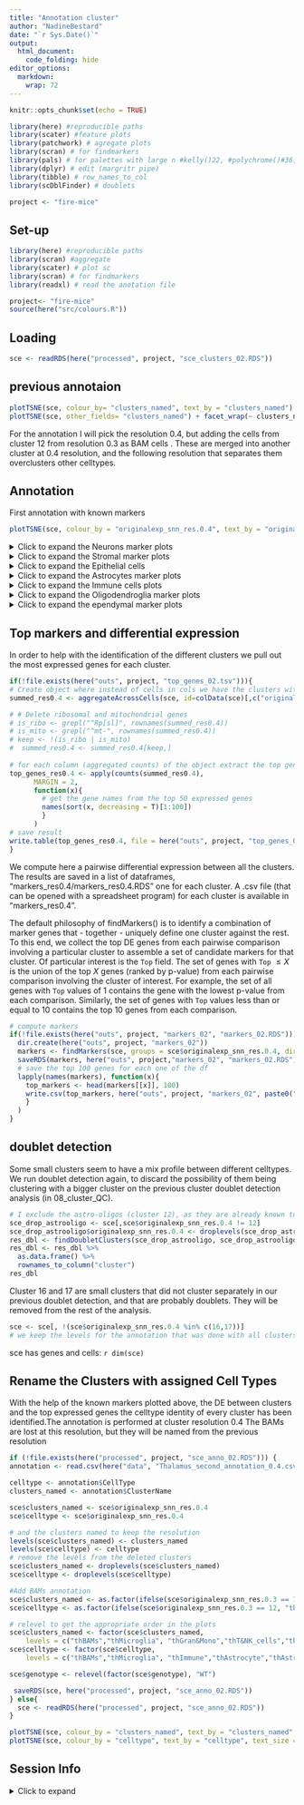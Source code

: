 ```yaml
---
title: "Annotation cluster"
author: "NadineBestard"
date: "`r Sys.Date()`"
output:
  html_document:
    code_folding: hide
editor_options: 
  markdown: 
    wrap: 72
---
```


```r
knitr::opts_chunk$set(echo = TRUE)
```

```r
library(here) #reproducible paths
library(scater) #feature plots
library(patchwork) # agregate plots
library(scran) # for findmarkers
library(pals) # for palettes with large n #kelly()22, #polychrome()#36, cols
library(dplyr) # edit (margritr pipe)
library(tibble) # row_names_to_col
library(scDblFinder) # doublets
```

```r
project <- "fire-mice"
```


## Set-up
```r
library(here) #reproducible paths
library(scran) #aggregate
library(scater) # plot sc
library(scran) # for findmarkers
library(readxl) # read the anotation file
```

```r
project<- "fire-mice"
source(here("src/colours.R"))
```
## Loading
```r
sce <- readRDS(here("processed", project, "sce_clusters_02.RDS"))
```

## previous annotaion
```r
plotTSNE(sce, colour_by= "clusters_named", text_by = "clusters_named") + scale_colour_manual(values = cols)
plotTSNE(sce, other_fields= "clusters_named") + facet_wrap(~ clusters_named) + scale_colour_manual(values = cols)

```

For the annotation I will pick the resolution 0.4, but adding the cells from cluster 12 from resolution 0.3 as BAM cells . These are merged into another cluster at 0.4 resolution, and the following resolution that separates them overclusters other celltypes.

## Annotation

First annotation with known markers

```r
plotTSNE(sce, colour_by = "originalexp_snn_res.0.4", text_by = "originalexp_snn_res.0.4", force = 0) + scale_color_manual(values = cols)
```

<details>

<summary> Click to expand the Neurons marker plots </summary>

```r
#Neurons:
list_plots <- lapply(c("Snap25", "Stmn2", "Rbfox3", "Gabrb2"),
                     function(x)plotTSNE(sce, colour_by = x ))

wrap_plots(list_plots) +  plot_annotation(title = "Neurons")
```

```r
plotExpression(sce, features=c("Snap25", "Stmn2", "Rbfox3", "Gabrb2") ,
    x="originalexp_snn_res.0.4", colour_by = "originalexp_snn_res.0.4", ncol=1) +  scale_color_manual(values = cols)
```

```r
#Inhibitory neurons

list_plots <- lapply(c("Gad1", "Gad2", "Slc32a1", "Pvalb"),
                     function(x)plotTSNE(sce, colour_by = x ))
wrap_plots(list_plots) +  plot_annotation(title =  "Inhibitory Neurons")
```

```r
plotExpression(sce, features=c("Gad1", "Gad2", "Slc32a1", "Pvalb"),
    x="originalexp_snn_res.0.4", colour_by = "originalexp_snn_res.0.4", ncol=1) +  scale_color_manual(values = cols)
```

```r
# Excitatory neurons

list_plots <- lapply(c("Satb2", "Slc12a6", "Slc17a7"),
                     function(x)plotTSNE(sce, colour_by = x )) 
wrap_plots(list_plots) +  plot_annotation(title =  "Exitatory Neurons")
```

```r
plotExpression(sce, features=c("Satb2", "Slc12a6", "Slc17a7"),
    x="originalexp_snn_res.0.4", colour_by = "originalexp_snn_res.0.4", ncol=1) +  scale_color_manual(values = cols)
```

```r
# RBFOX3 (and other Granulate cell markers)
list_plots <- lapply(c("Cdh15", "Calb2", "Rbfox3", "Reln"),
function(x)plotTSNE(sce, colour_by = x )) 
wrap_plots(list_plots) +  plot_annotation(title =  "RBFO3+ Neurons")
```

```r
plotExpression(sce, features=c("Cdh15", "Calb2", "Rbfox3", "Reln"),
    x="originalexp_snn_res.0.4", colour_by = "originalexp_snn_res.0.4", ncol=1) +  scale_color_manual(values = cols)
```

</details>

<details>

<summary> Click to expand the Stromal marker plots </summary>

```r
#Stromal

list_plots <- lapply(c( "Lamb1" , 
                                     "Hspg2", 
                                     "Col4a1", 
                                     "Fn1", 
                                     "Lama2"),
            function(x) plotTSNE(sce, colour_by = x ))

wrap_plots(list_plots) +  plot_annotation(title =  "Stromal")
```

```r
plotExpression(sce, features=c( "Lamb1" , 
                                     "Hspg2", 
                                     "Col4a1", 
                                     "Fn1", 
                                     "Lama2"),
    x="originalexp_snn_res.0.4", colour_by = "originalexp_snn_res.0.4", ncol=1) +  scale_color_manual(values = cols)
```

```r
# Endothelial cells and pericytes

list_plots <- lapply(c( "Cldn5",   
                                     "Icam2",
                                     "Pdgfrb", 
                                     "Notch3", 
                                     "Vwf",
                                     "Flt1",
                                     "Mecom"),
                     function(x)plotTSNE(sce, colour_by = x ))
wrap_plots(list_plots) +  plot_annotation(title =  " Endothelial cells and pericytes")
```

```r
plotExpression(sce, features=c( "Cldn5",   
                                     "Icam2",
                                     "Pdgfrb", 
                                     "Notch3", 
                                     "Vwf",
                                     "Flt1",
                                     "Mecom"),
    x="originalexp_snn_res.0.4", colour_by = "originalexp_snn_res.0.4", ncol=1) +  scale_color_manual(values = cols)
```

</details>

<details>

<summary>Click to expand the Epithelial cells </summary>

```r
list_plots <- lapply(c("Ttr", "Kcnj13", "Krt18"),
                     function(x)plotTSNE(sce, colour_by = x ))
wrap_plots(list_plots) +  plot_annotation(title =  "Choroid plexus epithelial cells")
```

```r
plotExpression(sce, features=c("Ttr", "Kcnj13", "Krt18"),
    x="originalexp_snn_res.0.4", colour_by = "originalexp_snn_res.0.4", ncol=1) +  scale_color_manual(values = cols)
```

</details>

<details>

<summary> Click to expand the Astrocytes marker plots </summary>

```r
# Astrocytes

list_plots <- lapply(c("Gja1",
                                    "Aqp4", 
                                    "Glul", 
                                    "Sox9", 
                                    "Ndrg2", 
                                    "Gfap", 
                                    "Aldh1a1", 
                                    "Aldh1l1", 
                                    "Vim", 
                                    "Apoe", 
                                    "Fgfr3"),
                     function(x)plotTSNE(sce, colour_by = x ))
wrap_plots(list_plots) +  plot_annotation(title = "Astrocyte")
```

```r
plotExpression(sce, features=c("Gja1",
                                    "Aqp4", 
                                    "Glul", 
                                    "Sox9", 
                                    "Ndrg2", 
                                    "Gfap", 
                                    "Aldh1a1", 
                                    "Aldh1l1", 
                                    "Vim", 
                                    "Apoe", 
                                    "Fgfr3"),
    x="originalexp_snn_res.0.4", colour_by = "originalexp_snn_res.0.4", ncol=1) +  scale_color_manual(values = cols)
```

```r
#Astrocyte markers as described in Zeisel et al. 2018 in the mouse for telencephalon and non-telencephalon astrocytes

list_plots <- lapply(c( "Agt", 
                                     "Mfge8",  
                                     "Slc6a11",
                                     "Slc6a9", 
                                     "Gdf10",
                                     "Islr",
                                     "Gfap",
                                     "Aqp4")  ,
                     function(x)plotTSNE(sce, colour_by = x ))
wrap_plots(list_plots) +  plot_annotation(title = "Astrocyte mouse telecephalon")
```

</details>

<details>

<summary> Click to expand the Immune cells plots </summary>

```r
#Microglia and macrophages

list_plots <- lapply(c( "Cd74", 
                                     "Spi1", 
                                     "Mrc1", 
                                     "Tmem119", 
                                     "Cx3cr1", 
                                     "Aif1",
                                     "P2ry12",
                                     "C1qc",
                                     "C1qa"),
            function(x)plotTSNE(sce, colour_by = x )) 
wrap_plots(list_plots) +  plot_annotation(title = "Microglia and macrophages")
```

```r
plotExpression(sce, features=c( "Cd74", 
                                     "Spi1", 
                                     "Mrc1", 
                                     "Tmem119", 
                                     "Cx3cr1", 
                                     "Aif1",
                                     "P2ry12",
                                     "C1qc",
                                     "C1qa"),
    x="originalexp_snn_res.0.4", colour_by = "originalexp_snn_res.0.4", ncol=1) +  scale_color_manual(values = cols)
```

```r
# Border associated mcrophages
list_plots <- lapply(c( "Mrc1", "Ms4a7", "Apoe"),
            function(x)plotTSNE(sce, colour_by = x )) 
wrap_plots(list_plots) +  plot_annotation(title = "Border associated macrophages")
```

```r
plotExpression(sce, features=c( "Mrc1", "Ms4a7", "Apoe"),
    x="originalexp_snn_res.0.4", colour_by = "originalexp_snn_res.0.4", ncol=1) +  scale_color_manual(values = cols)
```

```r
# Immune cells 
list_plots <- lapply(c( 
  # Tcells
  "Cd3e", 
  # Bcells
  "Cd19", 
  # Natural killer
  "Klrb1c", "Cd209a", 
  # all immune cells (CD45)
  "Ptprc"),
            function(x)plotTSNE(sce, 
                                colour_by = x ,
                                point_alpha=0.3,
                                point_size = 0.5)) 
wrap_plots(list_plots) +  plot_annotation(title = "Immune cells")
```

```r
plotExpression(sce, features=c( 
  # Tcells
  "Cd3e", 
  # Bcells
  "Cd19", 
  # Natural killer
  "Klrb1c", "Cd209a", 
  # all immune cells (CD45)
  "Ptprc"),
    x="originalexp_snn_res.0.4", colour_by = "originalexp_snn_res.0.4", ncol=1) +  scale_color_manual(values = cols)
```

```r
#monocybes/neutrophils
list_plots <- lapply(c( 
  # monocytes
  "S100a9",
  #neutrophils # i deleted ly6g bcause not present
   "Camp"),
            function(x)plotTSNE(sce, 
                                colour_by = x ,
                                point_alpha=0.3,
                                point_size = 0.5)) 
wrap_plots(list_plots) +  plot_annotation(title = "Monocytes and Neutorphils cells")
```

```r
plotExpression(sce, features=c( 
   # monocytes
  "S100a9",
  #neutrophils
   "Camp"),
    x="originalexp_snn_res.0.4", colour_by = "originalexp_snn_res.0.4", ncol=1) +  scale_color_manual(values = cols)
```

</details>

<details>

<summary> Click to expand the Oligodendroglia marker plots </summary>

```r
#OPCs

list_plots <- lapply(c("Pdgfra", 
                                    "Cspg4", 
                                    "Gpr17", 
                                    "Ptprz1",
                                    "Olig1", 
                                    "Olig2", 
                                    "Pcdh15", 
                                    "Ptgds",
                                    "Bcan"),
            function(x)plotTSNE(sce, colour_by = x )) 
wrap_plots(list_plots) +  plot_annotation(title = "OPCS")
```

```r
plotExpression(sce, features=c("Pdgfra", 
                                    "Cspg4", 
                                    "Gpr17", 
                                    "Ptprz1",
                                    "Olig1", 
                                    "Olig2", 
                                    "Pcdh15", 
                                    "Ptgds",
                                    "Bcan"),
    x="originalexp_snn_res.0.4", colour_by = "originalexp_snn_res.0.4", ncol=1) +  scale_color_manual(values = cols)
```

```r
#Oligodendrocytes

list_plots <- lapply(c("Plp1", 
                                    "Cnp", 
                                    "Mag", 
                                    "Mog", 
                                    "Mobp", 
                                    "Mbp", 
                                    "Sox10" ), 
            function(x)plotTSNE(sce, colour_by = x ))
wrap_plots(list_plots) +  plot_annotation(title =  "Oligodendrocytes")
```

```r
plotExpression(sce, features=c("Plp1", 
                                    "Cnp", 
                                    "Mag", 
                                    "Mog", 
                                    "Mobp", 
                                    "Mbp", 
                                    "Sox10" ),
    x="originalexp_snn_res.0.4", colour_by = "originalexp_snn_res.0.4", ncol=1) +  scale_color_manual(values = cols)
```

</details>

<details>

<summary> Click to expand the ependymal marker plots </summary>

```r
list_plots <- lapply(c("Vit", "Sox9", "Dynlrb2", "Ccdc153", "Rsph1", "Tm4sf1", "Pcp4l1", "Pcp4", "Hspa2", "Cd24a", "Mt2", "Chchd10"), 
           function(x)plotTSNE(sce, colour_by = x )) 
wrap_plots(list_plots) +  plot_annotation(title =  "Ependymal")

```

</details>

## Top markers and differential expression

In order to help with the identification of the different clusters we
pull out the most expressed genes for each cluster.

```r
if(!file.exists(here("outs", project, "top_genes_02.tsv"))){
# Create object where instead of cells in cols we have the clusters with counts aggregated
summed_res0.4 <- aggregateAcrossCells(sce, id=colData(sce)[,c("originalexp_snn_res.0.4")])

# # Delete ribosomal and mitochondrial genes
# is_ribo <- grepl("^Rp[sl]", rownames(summed_res0.4))
# is_mito <- grepl("^mt-", rownames(summed_res0.4))
# keep <- !(is_ribo | is_mito)
#  summed_res0.4 <- summed_res0.4[keep,]
 
# for each column (aggregated counts) of the object extract the top genes
top_genes_res0.4 <- apply(counts(summed_res0.4), 
      MARGIN = 2,
      function(x){
        # get the gene names from the top 50 expressed genes
        names(sort(x, decreasing = T)[1:100])
        }
      )
# save result
write.table(top_genes_res0.4, file = here("outs", project, "top_genes_02.tsv"), sep = "\t", quote = FALSE, col.names = TRUE, row.names = FALSE)
}
```

We compute here a pairwise differential expression between all the
clusters. The results are saved in a list of dataframes,
"markers_res0.4/markers_res0.4.RDS" one for each cluster. A .csv file
(that can be opened with a spreadsheet program) for each cluster is
available in "markers_res0.4".

The default philosophy of findMarkers() is to identify a combination of
marker genes that - together - uniquely define one cluster against the
rest. To this end, we collect the top DE genes from each pairwise
comparison involving a particular cluster to assemble a set of candidate
markers for that cluster. Of particular interest is the `Top` field. The
set of genes with `Top` $≤X$ is the union of the top $X$ genes (ranked
by p-value) from each pairwise comparison involving the cluster of
interest. For example, the set of all genes with `Top` values of 1
contains the gene with the lowest p-value from each comparison.
Similarly, the set of genes with `Top` values less than or equal to 10
contains the top 10 genes from each comparison.

```r
# compute markers
if(!file.exists(here("outs", project, "markers_02", "markers_02.RDS"))){
  dir.create(here("outs", project, "markers_02"))
  markers <- findMarkers(sce, groups = sce$originalexp_snn_res.0.4, direction="up", lfc=1)
  saveRDS(markers, here("outs", project,"markers_02", "markers_02.RDS"))
  # save the top 100 genes for each one of the df
  lapply(names(markers), function(x){
    top_markers <- head(markers[[x]], 100)
    write.csv(top_markers, here("outs", project, "markers_02", paste0("top_markers_", x, "_res0.4.csv")), quote = FALSE)
    }
  )
}
```


## doublet detection

Some small clusters seem to have a mix profile between different celltypes. We run doublet detection again, to discard the possibility of them being clustering with a bigger cluster on the previous cluster doublet detection analysis (in 08_cluster_QC).

```r
# I exclude the astro-oligos (cluster 12), as they are already known to be a real state, that has the expression in between astros and oligos, and that is often flagged as a doublet due to the intermediate expression
sce_drop_astrooligo <- sce[,sce$originalexp_snn_res.0.4 != 12]
sce_drop_astrooligo$originalexp_snn_res.0.4 <- droplevels(sce_drop_astrooligo$originalexp_snn_res.0.4)
res_dbl <- findDoubletClusters(sce_drop_astrooligo, sce_drop_astrooligo$originalexp_snn_res.0.4)
res_dbl <- res_dbl %>% 
  as.data.frame() %>% 
  rownames_to_column("cluster")
res_dbl
```

Cluster 16 and 17 are small clusters that did not cluster separately in our previous doublet detection, and that are probably doublets. They will be removed from the rest of the analysis. 

```r
sce <- sce[, !(sce$originalexp_snn_res.0.4 %in% c(16,17))]
# we keep the levels for the annotation that was done with all clusters
```

sce has genes and cells: `r dim(sce)`

## Rename the Clusters with assigned Cell Types

With the help of the known markers plotted above, the DE between
clusters and the top expressed genes the celltype identity of every
cluster has been identified.The annotation is performed at cluster resolution 0.4
The BAMs are lost at this resolution, but they will be named from the previous resolution

```r
if (!file.exists(here("processed", project, "sce_anno_02.RDS"))) {
annotation <- read.csv(here("data", "Thalamus_second_annotation_0.4.csv"))

celltype <- annotation$CellType
clusters_named <- annotation$ClusterName

sce$clusters_named <- sce$originalexp_snn_res.0.4
sce$celltype <- sce$originalexp_snn_res.0.4

# and the clusters named to keep the resolution
levels(sce$clusters_named) <- clusters_named
levels(sce$celltype) <- celltype
# remove the levels from the deleted clusters
sce$clusters_named <- droplevels(sce$clusters_named)
sce$celltype <- droplevels(sce$celltype)

#Add BAMs annotation
sce$clusters_named <- as.factor(ifelse(sce$originalexp_snn_res.0.3 == 12, "thBAMs", as.character(sce$clusters_named)))
sce$celltype <- as.factor(ifelse(sce$originalexp_snn_res.0.3 == 12, "thBAMs", as.character(sce$celltype)))

# relevel to get the appropriate order in the plots
sce$clusters_named <- factor(sce$clusters_named,
    levels = c("thBAMs","thMicroglia", "thGran&Mono","thT&NK_cells","thDC&Mono","thAstro1", "thAstro2", "thAstroOligos",  "thOPC1", "thOPC2","thiOligo","thmOligo1", "thmOligo2", "thmOligo3","thEndothelial", "thMural_cells", "thmNeuron", "thMixed"))
sce$celltype <- factor(sce$celltype,
    levels = c("thBAMs","thMicroglia", "thImmune","thAstrocyte","thAstroOligos","thOPC" ,  "thOligodendrocyte","thEndothelial", "thMural_cells","thNeuron", "thMixed"))

sce$genotype <- relevel(factor(sce$genotype), "WT")

 saveRDS(sce, here("processed", project, "sce_anno_02.RDS"))
} else{
  sce <- readRDS(here("processed", project, "sce_anno_02.RDS"))
}
```


```r
plotTSNE(sce, colour_by = "clusters_named", text_by = "clusters_named", text_size = 3, force = 1) + scale_color_manual(values = cols)
plotTSNE(sce, colour_by = "celltype", text_by = "celltype", text_size = 3, force = 1) + scale_color_manual(values = cols)
```

<!-- ## Marker plots -->

<!-- Exploring the shiny app and the DE between clusters specific markers for -->
<!-- each one of the subtypes is identified. -->

<!-- <details> -->

<!-- <summary>Click to expand markers</summary> -->


<!-- ```{r final-violin, eval=FALSE, fig.height=25, fig.width=9, cache=TRUE, include=FALSE} -->
<!-- annotation <- read.delim(here("data", "young_data_cluster_names_anno_01_res03.tsv")) -->

<!-- annotation$Cluster_name <- -->
<!--   factor(annotation$Cluster_name, -->
<!--     levels = c( -->
<!--       "Astrocyte_1", "Astrocyte_2", "Oligo-Astrocyte", "Oligo_1", "Oligo_2", "OPC_1", "OPC-Astrocyte", "OPC-Oligo", "OPC_2", "iOligo", "mNeuron-Oligo", "mNeuron-OPC", "mNeuron_1", "mNeuron_2", "iNeuron&NRP", "Immune", "Microglia", "Oligo-Microglia", "Microglia-Astrocyte", "Microglia-iOligo", "Endothelial", "Mural_cells", "ChP_epithelia", "OEG" -->
<!--     ) -->
<!--   ) -->

<!-- # create list of all markers ( cell level and subcluster level) -->
<!-- annotation <- annotation %>% -->
<!--   arrange(Cluster_name) %>% -->
<!--   unite(col = "markers", c("Celltype_marker", "Subcluster_marker"), sep = ",", remove = FALSE, na.rm = TRUE) -->
<!-- markers <- annotation$markers %>% -->
<!--   #divide the comma-separated markers as different markers -->
<!--   strsplit(",") %>% unlist() %>% -->
<!--   unique() -->

<!-- plotExpression(sce, -->
<!--   features = markers, -->
<!--   x = "clusters_named", colour_by = "clusters_named", ncol = 1, scales = "free_y" -->
<!-- ) + -->
<!--   scale_color_manual(values = cols) + theme(axis.text.x = element_text(angle = 45, hjust = 1, vjust = 1)) -->

<!-- ``` -->



<!-- ```{r final-tsne, eval=FALSE, warning=FALSE, include=FALSE} -->
<!-- plotTSNE(sce, colour_by = "clusters_named", text_by = "clusters_named", text_size = 3, force = 1) + scale_color_manual(values = cols) -->
<!-- ``` -->



## Session Info

<details>

<summary> Click to expand </summary>

```r
sessionInfo()
```

</details>
